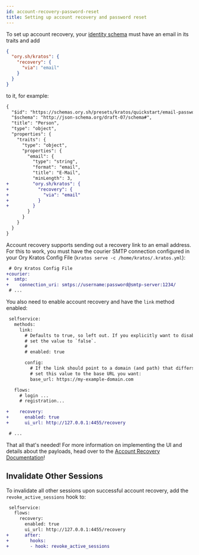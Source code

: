 ```yaml
---
id: account-recovery-password-reset
title: Setting up account recovery and password reset
---
```


To set up account recovery, your [identity schema](../manage-identities/identity-schema) must have an email in its
traits and add

```json
{
  "ory.sh/kratos": {
    "recovery": {
      "via": "email"
    }
  }
}
```

to it, for example:

```diff
{
  "$id": "https://schemas.ory.sh/presets/kratos/quickstart/email-password/identity.schema.json",
  "$schema": "http://json-schema.org/draft-07/schema#",
  "title": "Person",
  "type": "object",
  "properties": {
    "traits": {
      "type": "object",
      "properties": {
        "email": {
          "type": "string",
          "format": "email",
          "title": "E-Mail",
          "minLength": 3,
+         "ory.sh/kratos": {
+           "recovery": {
+             "via": "email"
+           }
+         }
        }
      }
    }
  }
}
```

Account recovery supports sending out a recovery link to an email address. For this to work, you must have the courier SMTP
connection configured in your Ory Kratos Config File (`kratos serve -c /home/kratos/.kratos.yml`):

```diff
 # Ory Kratos Config File
+courier:
+  smtp:
+    connection_uri: smtps://username:password@smtp-server:1234/
 # ...
```

You also need to enable account recovery and have the `link` method enabled:

```diff
 selfservice:
   methods:
     link:
       # Defaults to true, so left out. If you explicitly want to disable this method,
       # set the value to `false`.
       #
       # enabled: true

       config:
         # If the link should point to a domain (and path) that differs from the configured public base URL,
         # set this value to the base URL you want:
         base_url: https://my-example-domain.com

   flows:
     # login ...
     # registration...

+    recovery:
+      enabled: true
+      ui_url: http://127.0.0.1:4455/recovery

 # ...
```

That all that's needed! For more information on implementing the UI and details about the payloads, head over to the
[Account Recovery Documentation](../self-service/flows/account-recovery.mdx)!

## Invalidate Other Sessions

To invalidate all other sessions upon successful account recovery, add the `revoke_active_sessions` hook to:

```diff
 selfservice:
   flows:
     recovery:
       enabled: true
       ui_url: http://127.0.0.1:4455/recovery
+      after:
+        hooks:
+        - hook: revoke_active_sessions
```
